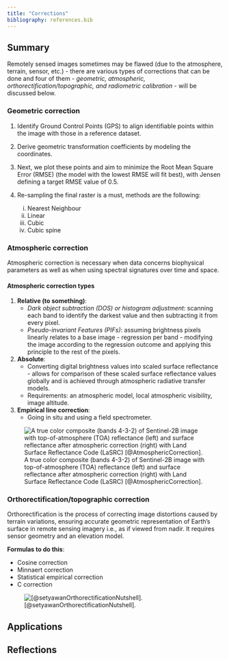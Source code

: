 ```yaml
---
title: "Corrections"
bibliography: references.bib
---
```


## Summary

Remotely sensed images sometimes may be flawed (due to the atmosphere, terrain, sensor, etc.) - there are various types of corrections that can be done and four of them - *geometric, atmospheric, orthorectification/topographic, and radiometric calibration* - will be discussed below.

### Geometric correction

1.  Identify Ground Control Points (GPS) to align identifiable points within the image with those in a reference dataset.

2.  Derive geometric transformation coefficients by modeling the coordinates.

3.  Next, we plot these points and aim to minimize the Root Mean Square Error (RMSE) (the model with the lowest RMSE will fit best), with Jensen defining a target RMSE value of 0.5.

4.  Re-sampling the final raster is a must, methods are the following:

    i)  Nearest Neighbour
    ii) Linear
    iii) Cubic
    iv) Cubic spine

### Atmospheric correction

Atmospheric correction is necessary when data concerns biophysical parameters as well as when using spectral signatures over time and space.

#### Atmospheric correction types

1.  **Relative (to something)**:
    -   *Dark object subtraction (DOS) or histogram adjustment*: scanning each band to identify the darkest value and then subtracting it from every pixel.
    -   *Pseudo-invariant Features (PIFs)*: assuming brightness pixels linearly relates to a base image - regression per band - modifying the image according to the regression outcome and applying this principle to the rest of the pixels.
2.  **Absolute**:
    -   Converting digital brightness values into scaled surface reflectance - allows for comparison of these scaled surface reflectance values globally and is achieved through atmospheric radiative transfer models.
    -   Requirements: an atmospheric model, local atmospheric visibility, image altitude.
3.  **Empirical line correction**:
    -   Going in situ and using a field spectrometer.

![A true color composite (bands 4-3-2) of Sentinel-2B image with top-of-atmosphere (TOA) reflectance (left) and surface reflectance after atmospheric correction (right) with Land Surface Reflectance Code (LaSRC) [@AtmosphericCorrection].](atmospheric-correction.png)

### Orthorectification/topographic correction

Orthorectification is the process of correcting image distortions caused by terrain variations, ensuring accurate geometric representation of Earth's surface in remote sensing imagery i.e., as if viewed from nadir. It requires sensor geometry and an elevation model.

**Formulas to do this**:

-   Cosine correction
-   Minnaert correction
-   Statistical empirical correction
-   C correction

![[@setyawanOrthorectificationNutshell].](orthorectification.png)

## Applications

## Reflections
